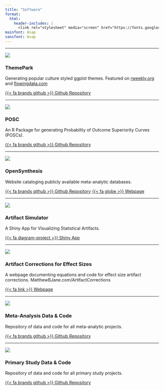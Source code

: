 ```yaml
---
title: "Software"
format:
  html:
    header-includes: |
      <link rel="stylesheet" media="screen" href="https://fonts.googleapis.com/css?family=Asap" type="text/css"/>
mainfont: Asap
sansfont: Asap
---
```

<script type="text/javascript" src="https://cdnjs.buymeacoffee.com/1.0.0/button.prod.min.js" data-name="bmc-button" data-slug="matthewbjane" data-color="#ED5C9B" data-emoji="☕" data-font="Cookie" data-text="Buy me a coffee" data-outline-color="#f1f9fa" data-font-color="#f1f9fa" data-coffee-color="#FFDD00" ></script>

<hr>

::: {layout="[ 25, 80 ]"}
::: {#first-column}
![](themeparklogo.png)
:::

::: {#second-column}
### ThemePark

Generating popular culture styled ggplot themes. Featured on [rweekly.org](https://rweekly.org/2023-W32.html) and [flowingdata.com](https://flowingdata.com/2023/07/28/barbie-and-oppenheimer-themes-for-charts-in-r/)

[{{< fa brands github >}} Github Repository](https://github.com/MatthewBJane/theme_park){.btn .btn-primary .btn-sm role="button" data-toggle="data" title="Data File"}
:::
:::

<hr>

::: {layout="[ 25, 80 ]"}
<div>

![](posclogo.png)

</div>

<div>

### POSC

An R Package for generating Probability of Outcome Superiority Curves (POSCs).

[{{< fa brands github >}} Github Repository](https://github.com/MatthewBJane/posc){.btn .btn-primary .btn-sm role="button" data-toggle="data" title="Data File"}

</div>
:::

<hr>

::: {layout="[ 25, 80 ]"}
<div>

![](opensynthesislogo.png)

</div>

<div>

### OpenSynthesis

Website cataloging publicly available meta-analytic databases.

[{{< fa brands github >}} Github Repository](https://github.com/MatthewBJane/opensynthesis){.btn .btn-primary .btn-sm role="button" data-toggle="data" title="Data File"} [{{< fa globe >}} Webpage](https://matthewbjane.com/opensynthesis/){.btn .btn-primary .btn-sm role="button" data-toggle="data" title="Data File"}

</div>
:::

<hr>

::: {layout="[ 25, 80 ]"}
<div>

![](artifactsimulatorlogo.png)

</div>

<div>

### Artifact Simulator

A Shiny App for Visualizing Statistical Artifacts.

[{{< fa diagram-project >}} Shiny App](matthewbjane.shinyapps.io/effect_size_artifact_bias){.btn .btn-primary .btn-sm role="button" data-toggle="data" title="Data File"}

</div>
:::

<hr>

::: {layout="[ 25, 80 ]"}
<div>

![](artifactcorrectionslogo.png)

</div>

<div>

### Artifact Corrections for Effect Sizes

A webpage documenting equations and code for effect size artifact corrections. MatthewBJane.com/ArtifactCorrections

[{{< fa link >}} Webpage](ArtifactCorrections.html){.btn .btn-primary .btn-sm role="button" data-toggle="data" title="Data File"}

</div>
:::

<hr>

::: {layout="[ 25, 80 ]"}
<div>

![](metaanalysislogo.png)

</div>

<div>

### Meta-Analysis Data & Code

Repository of data and code for all meta-analytic projects.

[{{< fa brands github >}} Github Repository](https://github.com/MatthewBJane/meta-analysis-project-data-code){.btn .btn-primary .btn-sm role="button" data-toggle="data" title="Data File"}

</div>
:::

<hr>

::: {layout="[ 25, 80 ]"}
<div>

![](primarystudylogo.png)

</div>

<div>

### Primary Study Data & Code

Repository of data and code for all primary study projects.

[{{< fa brands github >}} Github Repository](https://github.com/MatthewBJane/primary-study-project-data-code){.btn .btn-primary .btn-sm role="button" data-toggle="data" title="Data File"}

</div>
:::


<script data-name="BMC-Widget" data-cfasync="false" src="https://cdnjs.buymeacoffee.com/1.0.0/widget.prod.min.js" data-id="matthewbjane" data-description="Support me on Buy me a coffee!" data-message="" data-color="#ED5C9B" data-position="Right" data-x_margin="18" data-y_margin="18"></script>